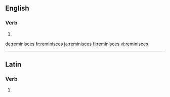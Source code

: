 ==English==

===Verb===
{{head|en|verb form}}

# {{en-third-person singular of|reminisce}}

[[de:reminisces]]
[[fr:reminisces]]
[[ja:reminisces]]
[[fi:reminisces]]
[[vi:reminisces]]

----
==Latin==

===Verb===
{{la-verb-form|reminīscēs}}

# {{conjugation of|reminīscō||2|s|fut|act|ind|lang=la}}
{{rfc-auto}}